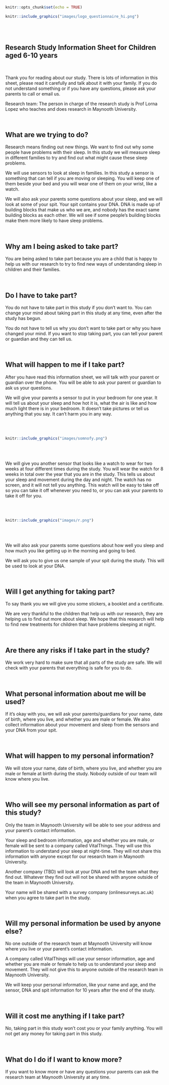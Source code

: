 
```r
knitr::opts_chunk$set(echo = TRUE)

```

```r
knitr::include_graphics("images/logo_questionnaire_hi.png")
```

<br><br> <!-- Add two line breaks -->

##  Research Study Information Sheet for Children aged 6-10 years
&nbsp;

Thank you for reading about our study. There is lots of information in this sheet, please read it carefully and talk about it with your family. If you do not understand something or if you have any questions, please ask your parents to call or email us.  

Research team: The person in charge of the research study is Prof Lorna Lopez who teaches and does research in Maynooth University. 

&nbsp;

## What are we trying to do?  
Research means finding out new things. We want to find out why some people have problems with their sleep. In this study we will measure sleep in different families to try and find out what might cause these sleep problems.  
 
We will use sensors to look at sleep in families. In this study a sensor is something that can tell if you are moving or sleeping. You will keep one of them beside your bed and you will wear one of them on your wrist, like a watch.  
 
We will also ask your parents some questions about your sleep, and we will look at some of your spit. Your spit contains your DNA. DNA is made up of building blocks that make us who we are, and nobody has the exact same building blocks as each other. We will see if some people’s building blocks make them more likely to have sleep problems.   

&nbsp;

## Why am I being asked to take part?  
You are being asked to take part because you are a child that is happy to help us with our research to try to find new ways of understanding sleep in children and their families. 

&nbsp;

## Do I have to take part?  
You do not have to take part in this study if you don’t want to. You can change your mind about taking part in this study at any time, even after the study has begun.  

You do not have to tell us why you don’t want to take part or why you have changed your mind. If you want to stop taking part, you can tell your parent or guardian and they can tell us.  

&nbsp;

## What will happen to me if I take part?  
After you have read this information sheet, we will talk with your parent or guardian over the phone. You will be able to ask your parent or guardian to ask us your questions.  

We will give your parents a sensor to put in your bedroom for one year. It will tell us about your sleep and how hot it is, what the air is like and how much light there is in your bedroom. It doesn’t take pictures or tell us anything that you say. It can’t harm you in any way.  

<br><br> <!-- Add two line breaks -->


```r
knitr::include_graphics("images/somnofy.png")
```

<br><br> <!-- Add two line breaks -->


We will give you another sensor that looks like a watch to wear for two weeks at four different times during the study. You will wear the watch for 8 weeks in total over the year that you are in the study. This tells us about your sleep and movement during the day and night. The watch has no screen, and it will not tell you anything. This watch will be easy to take off so you can take it off whenever you need to, or you can ask your parents to take it off for you.  

<br><br> <!-- Add two line breaks -->

```r
knitr::include_graphics("images/r.png")
```
<br><br> <!-- Add two line breaks -->

We will also ask your parents some questions about how well you sleep and how much you like getting up in the morning and going to bed.  

We will ask you to give us one sample of your spit during the study. This will be used to look at your DNA.  

&nbsp;

## Will I get anything for taking part?  
To say thank you we will give you some stickers, a booklet and a certificate.  

We are very thankful to the children that help us with our research, they are helping us to find out more about sleep. We hope that this research will help to find new treatments for children that have problems sleeping at night.

&nbsp;

## Are there any risks if I take part in the study?  
We work very hard to make sure that all parts of the study are safe. We will check with your parents that everything is safe for you to do. 

&nbsp;

## What personal information about me will be used?  
If it’s okay with you, we will ask your parents/guardians for your name, date of birth, where you live, and whether you are male or female. We also collect information about your movement and sleep from the sensors and your DNA from your spit.  

&nbsp;

## What will happen to my personal information?  
We will store your name, date of birth, where you live, and whether you are male or female at birth during the study. Nobody outside of our team will know where you live.  

&nbsp;

## Who will see my personal information as part of this study?  
Only the team in Maynooth University will be able to see your address and your parent’s contact information. 

Your sleep and bedroom information, age and whether you are male, or female will be sent to a company called VitalThings. They will use this information to understand your sleep at night-time. They will not share this information with anyone except for our research team in Maynooth University.  

Another company (TBD) will look at your DNA and tell the team what they find out. Whatever they find out will not be shared with anyone outside of the team in Maynooth University.  

Your name will be shared with a survey company (onlinesurveys.ac.uk) when you agree to take part in the study.  
 
&nbsp;

## Will my personal information be used by anyone else?  
No one outside of the research team at Maynooth University will know where you live or your parent’s contact information. 

A company called VitalThings will use your sensor information, age and whether you are male or female to help us to understand your sleep and movement. They will not give this to anyone outside of the research team in Maynooth University.  

We will keep your personal information, like your name and age, and the sensor, DNA and spit information for 10 years after the end of the study.

&nbsp;

## Will it cost me anything if I take part?  
No, taking part in this study won’t cost you or your family anything. You will not get any money for taking part in this study.   
 
&nbsp;

## What do I do if I want to know more?  
If you want to know more or have any questions your parents can ask the research team at Maynooth University at any time.




